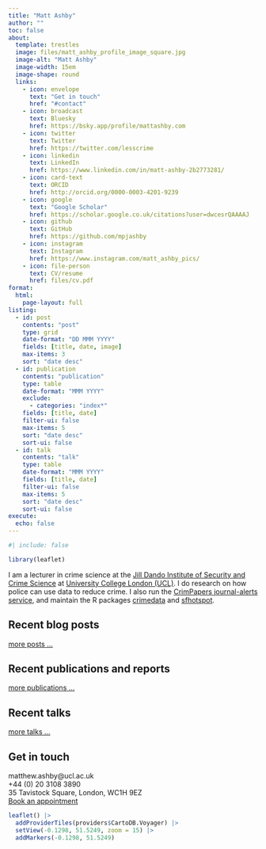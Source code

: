```yaml
---
title: "Matt Ashby"
author: ""
toc: false
about: 
  template: trestles
  image: files/matt_ashby_profile_image_square.jpg
  image-alt: "Matt Ashby"
  image-width: 15em
  image-shape: round
  links:
    - icon: envelope
      text: "Get in touch"
      href: "#contact"
    - icon: broadcast
      text: Bluesky
      href: https://bsky.app/profile/mattashby.com
    - icon: twitter
      text: Twitter
      href: https://twitter.com/lesscrime
    - icon: linkedin
      text: LinkedIn
      href: https://www.linkedin.com/in/matt-ashby-2b2773281/
    - icon: card-text
      text: ORCID
      href: http://orcid.org/0000-0003-4201-9239
    - icon: google
      text: "Google Scholar"
      href: https://scholar.google.co.uk/citations?user=dwcesrQAAAAJ
    - icon: github
      text: GitHub
      href: https://github.com/mpjashby
    - icon: instagram
      text: Instagram
      href: https://www.instagram.com/matt_ashby_pics/
    - icon: file-person
      text: CV/resume
      href: files/cv.pdf
format: 
  html:
    page-layout: full
listing: 
  - id: post
    contents: "post"
    type: grid
    date-format: "DD MMM YYYY"
    fields: [title, date, image]
    max-items: 3
    sort: "date desc"
  - id: publication
    contents: "publication"
    type: table
    date-format: "MMM YYYY"
    exclude: 
      - categories: "index*"
    fields: [title, date]
    filter-ui: false
    max-items: 5
    sort: "date desc"
    sort-ui: false
  - id: talk
    contents: "talk"
    type: table
    date-format: "MMM YYYY"
    fields: [title, date]
    filter-ui: false
    max-items: 5
    sort: "date desc"
    sort-ui: false
execute:
  echo: false
---
```



```r
#| include: false

library(leaflet)
```


::: {.big .big-blub}

I am a lecturer in crime science at the [Jill Dando Institute of Security and Crime Science](https://ucl.ac.uk/jill-dando-institute/) at [University College London (UCL)](https://ucl.ac.uk/). I do research on how police can use data to reduce crime. I also run the [CrimPapers journal-alerts service](/crimpapers/), and maintain the R packages [crimedata](https://pkgs.lesscrime.info/crimedata/) and [sfhotspot](https://pkgs.lesscrime.info/sfhotspot/).

:::




## Recent blog posts

::: {#post}
:::

[more posts …](post)


## Recent publications and reports

::: {#publication}
:::

[more publications …](publication/)


## Recent talks

::: {#talk}
:::

[more talks …](talk/)


## Get in touch {#contact}

<i class="bi bi-envelope"></i> matthew.ashby@ucl.ac.uk<br>
<i class="bi bi-telephone"></i> +44 (0) 20 3108 3890<br>
<i class="bi bi-pin-map"></i> 35 Tavistock Square, London, WC1H 9EZ<br>
<i class="bi bi-calendar-check"></i> [Book an appointment](http://lesscrime.info/office-hours/)


```r
leaflet() |> 
  addProviderTiles(providers$CartoDB.Voyager) |>
  setView(-0.1298, 51.5249, zoom = 15) |> 
  addMarkers(-0.1298, 51.5249)
```

